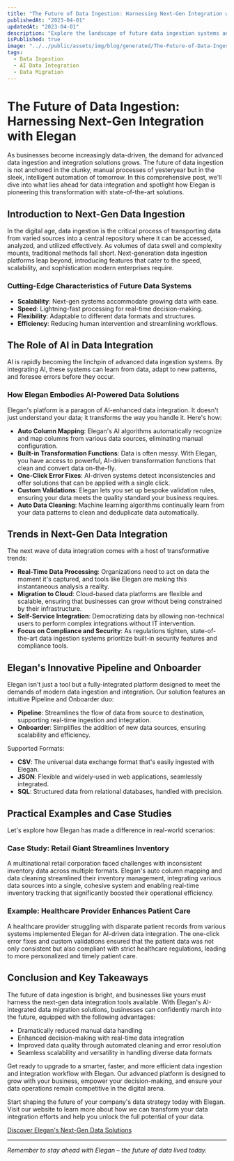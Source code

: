 ```yaml
---
title: "The Future of Data Ingestion: Harnessing Next-Gen Integration with Elegan"
publishedAt: "2023-04-01"
updatedAt: "2023-04-01"
description: "Explore the landscape of future data ingestion systems and how Elegan's cutting-edge technology is revolutionizing data integration with machine learning, auto data mapping, and sophisticated error resolution."
isPublished: true
image: "../../public/assets/img/blog/generated/The-Future-of-Data-Ingestion-A-Guide-to-Next-Gen-Data-Integration.png"
tags: 
  - Data Ingestion
  - AI Data Integration
  - Data Migration
---
```


# The Future of Data Ingestion: Harnessing Next-Gen Integration with Elegan

As businesses become increasingly data-driven, the demand for advanced data ingestion and integration solutions grows. The future of data ingestion is not anchored in the clunky, manual processes of yesteryear but in the sleek, intelligent automation of tomorrow. In this comprehensive post, we'll dive into what lies ahead for data integration and spotlight how Elegan is pioneering this transformation with state-of-the-art solutions. 

## Introduction to Next-Gen Data Ingestion

In the digital age, data ingestion is the critical process of transporting data from varied sources into a central repository where it can be accessed, analyzed, and utilized effectively. As volumes of data swell and complexity mounts, traditional methods fall short. Next-generation data ingestion platforms leap beyond, introducing features that cater to the speed, scalability, and sophistication modern enterprises require. 

### Cutting-Edge Characteristics of Future Data Systems

- **Scalability**: Next-gen systems accommodate growing data with ease.
- **Speed**: Lightning-fast processing for real-time decision-making.
- **Flexibility**: Adaptable to different data formats and structures.
- **Efficiency**: Reducing human intervention and streamlining workflows.

## The Role of AI in Data Integration

AI is rapidly becoming the linchpin of advanced data ingestion systems. By integrating AI, these systems can learn from data, adapt to new patterns, and foresee errors before they occur.

### How Elegan Embodies AI-Powered Data Solutions

Elegan's platform is a paragon of AI-enhanced data integration. It doesn't just understand your data; it transforms the way you handle it. Here's how:

- **Auto Column Mapping**: Elegan's AI algorithms automatically recognize and map columns from various data sources, eliminating manual configuration.
- **Built-in Transformation Functions**: Data is often messy. With Elegan, you have access to powerful, AI-driven transformation functions that clean and convert data on-the-fly.
- **One-Click Error Fixes**: AI-driven systems detect inconsistencies and offer solutions that can be applied with a single click.
- **Custom Validations**: Elegan lets you set up bespoke validation rules, ensuring your data meets the quality standard your business requires.
- **Auto Data Cleaning**: Machine learning algorithms continually learn from your data patterns to clean and deduplicate data automatically.

## Trends in Next-Gen Data Integration

The next wave of data integration comes with a host of transformative trends:

- **Real-Time Data Processing**: Organizations need to act on data the moment it's captured, and tools like Elegan are making this instantaneous analysis a reality.
- **Migration to Cloud**: Cloud-based data platforms are flexible and scalable, ensuring that businesses can grow without being constrained by their infrastructure.
- **Self-Service Integration**: Democratizing data by allowing non-technical users to perform complex integrations without IT intervention.
- **Focus on Compliance and Security**: As regulations tighten, state-of-the-art data ingestion systems prioritize built-in security features and compliance tools.

## Elegan's Innovative Pipeline and Onboarder

Elegan isn't just a tool but a fully-integrated platform designed to meet the demands of modern data ingestion and integration. Our solution features an intuitive Pipeline and Onboarder duo:

- **Pipeline**: Streamlines the flow of data from source to destination, supporting real-time ingestion and integration.
- **Onboarder**: Simplifies the addition of new data sources, ensuring scalability and efficiency.

Supported Formats:

- **CSV**: The universal data exchange format that's easily ingested with Elegan.
- **JSON**: Flexible and widely-used in web applications, seamlessly integrated.
- **SQL**: Structured data from relational databases, handled with precision.

## Practical Examples and Case Studies

Let's explore how Elegan has made a difference in real-world scenarios:

### Case Study: Retail Giant Streamlines Inventory

A multinational retail corporation faced challenges with inconsistent inventory data across multiple formats. Elegan's auto column mapping and data cleaning streamlined their inventory management, integrating various data sources into a single, cohesive system and enabling real-time inventory tracking that significantly boosted their operational efficiency.

### Example: Healthcare Provider Enhances Patient Care

A healthcare provider struggling with disparate patient records from various systems implemented Elegan for AI-driven data integration. The one-click error fixes and custom validations ensured that the patient data was not only consistent but also compliant with strict healthcare regulations, leading to more personalized and timely patient care.

## Conclusion and Key Takeaways

The future of data ingestion is bright, and businesses like yours must harness the next-gen data integration tools available. With Elegan's AI-integrated data migration solutions, businesses can confidently march into the future, equipped with the following advantages:

- Dramatically reduced manual data handling
- Enhanced decision-making with real-time data integration
- Improved data quality through automated cleaning and error resolution
- Seamless scalability and versatility in handling diverse data formats

Get ready to upgrade to a smarter, faster, and more efficient data ingestion and integration workflow with Elegan. Our advanced platform is designed to grow with your business, empower your decision-making, and ensure your data operations remain competitive in the digital arena.

Start shaping the future of your company's data strategy today with Elegan. Visit our website to learn more about how we can transform your data integration efforts and help you unlock the full potential of your data.

[Discover Elegan's Next-Gen Data Solutions](https://www.elegan.com)

---

_Remember to stay ahead with Elegan – the future of data lived today._